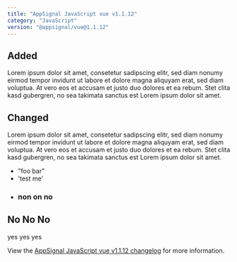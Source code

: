 ```yaml
---
title: "AppSignal JavaScript vue v1.1.12"
category: "JavaScript"
version: "@appsignal/vue@1.1.12"
---
```


## Added

Lorem ipsum dolor sit amet, consetetur sadipscing elitr, sed diam nonumy eirmod
tempor invidunt ut labore et dolore magna aliquyam erat, sed diam voluptua. At
vero eos et accusam et justo duo dolores et ea rebum. Stet clita kasd gubergren,
no sea takimata sanctus est Lorem ipsum dolor sit amet.

## Changed

Lorem ipsum dolor sit amet, consetetur sadipscing elitr, sed diam nonumy eirmod
tempor invidunt ut labore et dolore magna aliquyam erat, sed diam voluptua. At
vero eos et accusam et justo duo dolores et ea rebum. Stet clita kasd gubergren,
no sea takimata sanctus est Lorem ipsum dolor sit amet.

- "foo bar"
- 'test me'
- ### non on no

## No No No

yes yes yes


View the [AppSignal JavaScript vue v1.1.12 changelog](https://github.com/appsignal/appsignal-javascript/blob/main/packages/vue/CHANGELOG.md#1112) for more information.
